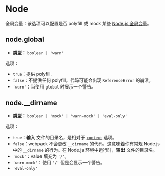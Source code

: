 
<WebpackLicense from="https://webpack.docschina.org/configuration/node/" />

# Node

全局变量：该选项可以配置是否 polyfill 或 mock 某些 [Node.js 全局变量](https://nodejs.org/docs/latest/api/globals.html)。

## node.global

- **类型：** `boolean | 'warn'`

选项：

- `true`：提供 polyfill.
- `false`：不提供任何 polyfill。代码可能会出现 `ReferenceError` 的崩溃。
- `'warn'`：当使用 `global` 时展示一个警告。

## node.\_\_dirname

- **类型：** `boolean | 'mock' | 'warn-mock' | 'eval-only'`

选项：

- `true`：**输入** 文件的目录名，是相对于 [`context`](/config/context) 选项。
- `false`：webpack 不会更改 `__dirname` 的代码，这意味着你有常规 Node.js 中的 `__dirname` 的行为。在 Node.js 环境中运行时，**输出** 文件的目录名。
- `'mock'`：value 填充为 `'/'`。
- `'warn-mock'`：使用 `'/'` 但是会显示一个警告。
- `'eval-only'`
